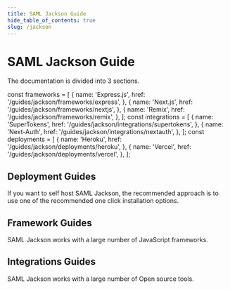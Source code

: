 ```yaml
---
title: SAML Jackson Guide
hide_table_of_contents: true
slug: /jackson
---
```


# SAML Jackson Guide

The documentation is divided into 3 sections.

const frameworks = [
  {
    name: 'Express.js',
    href: '/guides/jackson/frameworks/express',
  },
  {
    name: 'Next.js',
    href: '/guides/jackson/frameworks/nextjs',
  },
  {
    name: 'Remix',
    href: '/guides/jackson/frameworks/remix',
  },
];
const integrations = [
  {
    name: 'SuperTokens',
    href: '/guides/jackson/integrations/supertokens',
  },
  {
    name: 'Next-Auth',
    href: '/guides/jackson/integrations/nextauth',
  },
];
const deployments = [
  {
    name: 'Heroku',
    href: '/guides/jackson/deployments/heroku',
  },
  {
    name: 'Vercel',
    href: '/guides/jackson/deployments/vercel',
  },
];

## Deployment Guides

If you want to self host SAML Jackson, the recommended approach is to use one of the recommended one click installation options.

<div className="container" style={{ padding: 0 }}>
  <div className="row is-multiline">
    <GuideSection items={deployments} />
  </div>
</div>

## Framework Guides

SAML Jackson works with a large number of JavaScript frameworks.

<div className="container" style={{ padding: 0 }}>
  <div className="row is-multiline">
    <GuideSection items={frameworks} />
  </div>
</div>

## Integrations Guides

SAML Jackson works with a large number of Open source tools.

<div className="container" style={{ padding: 0 }}>
  <div className="row is-multiline">
    <GuideSection items={integrations} />
  </div>
</div>
